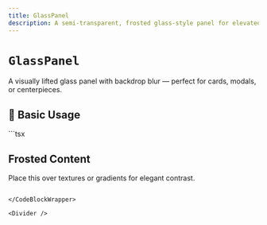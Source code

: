 ```yaml
---
title: GlassPanel
description: A semi-transparent, frosted glass-style panel for elevated content or modals.
---
```



# `GlassPanel`

A visually lifted glass panel with backdrop blur — perfect for cards, modals, or centerpieces.

<Divider />

## 🚀 Basic Usage

<CodeBlockWrapper language="tsx">
  ```tsx
  <GlassPanel className="p-8 max-w-md mx-auto">
    <h2 className="text-xl font-semibold">Frosted Content</h2>
    <p className="text-muted">Place this over textures or gradients for elegant contrast.</p>
  </GlassPanel>

```

</CodeBlockWrapper>

<Divider />
```
